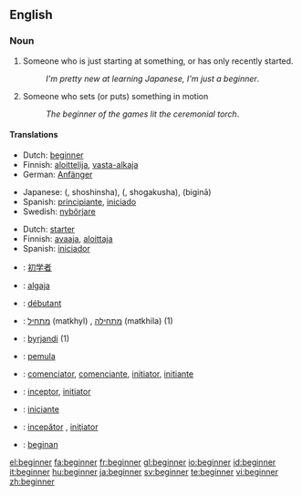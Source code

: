 ==English==
{{WikiSaurus-link}}

===Noun===
{{en-noun}}

# Someone who is just starting at something, or has only recently started.
#:''I'm pretty new at learning Japanese, I'm just a beginner''.
# Someone who sets (or puts) something in motion
#:''The beginner of the games lit the ceremonial torch''.

====Translations====
{{trans-top|someone who just recently started}}
*Dutch: [[beginner]] {{m}}
*Finnish: [[aloittelija]], [[vasta-alkaja]]
*German: [[Anfänger]] {{m}}
{{trans-mid}}
*Japanese: {{Jpan|[[初心者]]}} ({{Jpan|[[しょしんしゃ]]}}, shoshinsha), {{Jpan|[[初学者]]}} ({{Jpan|[[しょがくしゃ]]}}, shogakusha), {{Jpan|[[ビギナー]]}} (biginā)
*Spanish: [[principiante]], [[iniciado]]
*Swedish: [[nybörjare]] {{c}}
{{trans-bottom}}

{{trans-top|someone who sets something in motion}}
*Dutch: [[starter]]
*Finnish: [[avaaja]], [[aloittaja]]
*Spanish: [[iniciador]]

{{trans-mid}}
{{trans-bottom}}

{{checktrans-top}}
*{{ttbc|Chinese}}: [[初学者]]
*{{ttbc|Estonian}}: [[algaja]]
*{{ttbc|French}}: [[débutant]] {{m}}
*{{ttbc|Hebrew}}: [[מתחיל]] (matkhyl) {{m}}, [[מתחילה]] (matkhila) {{f}} (1)
*{{ttbc|Icelandic}}: [[byrjandi]] {{m}} (1)
*{{ttbc|Indonesian}}: [[mula|pemula]]
*{{ttbc|Interlingua}}: [[comenciator]], [[comenciante]], [[initiator]], [[initiante]]
*{{ttbc|Latin}}: [[inceptor]], [[initiator]]
*{{ttbc|Portuguese}}: [[iniciante]]
*{{ttbc|Romanian}}: [[incepător]] {{m}}, [[iniţiator]] {{m}}
*{{ttbc|Volapük}}: [[beginan]]
{{checktrans-bottom}}

[[el:beginner]]
[[fa:beginner]]
[[fr:beginner]]
[[gl:beginner]]
[[io:beginner]]
[[id:beginner]]
[[it:beginner]]
[[hu:beginner]]
[[ja:beginner]]
[[sv:beginner]]
[[te:beginner]]
[[vi:beginner]]
[[zh:beginner]]